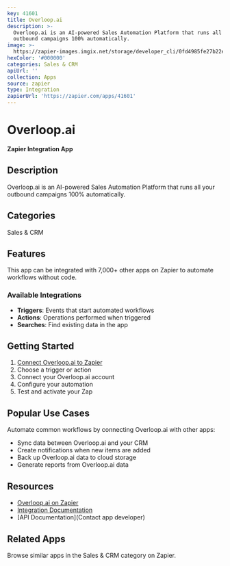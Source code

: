 ```yaml
---
key: 41601
title: Overloop.ai
description: >-
  Overloop.ai is an AI-powered Sales Automation Platform that runs all your
  outbound campaigns 100% automatically.
image: >-
  https://zapier-images.imgix.net/storage/developer_cli/0fd4985fe27b22e7e071df9a14c386d3.png?auto=format%2Ccompress&ixlib=python-3.0.0&q=50
hexColor: '#000000'
categories: Sales & CRM
apiUrl: ''
collection: Apps
source: zapier
type: Integration
zapierUrl: 'https://zapier.com/apps/41601'
---
```

# Overloop.ai

**Zapier Integration App**

## Description

Overloop.ai is an AI-powered Sales Automation Platform that runs all your outbound campaigns 100% automatically.

## Categories

Sales & CRM

## Features

This app can be integrated with 7,000+ other apps on Zapier to automate workflows without code.

### Available Integrations

- **Triggers**: Events that start automated workflows
- **Actions**: Operations performed when triggered
- **Searches**: Find existing data in the app

## Getting Started

1. [Connect Overloop.ai to Zapier](https://zapier.com/apps/41601)
2. Choose a trigger or action
3. Connect your Overloop.ai account
4. Configure your automation
5. Test and activate your Zap

## Popular Use Cases

Automate common workflows by connecting Overloop.ai with other apps:

- Sync data between Overloop.ai and your CRM
- Create notifications when new items are added
- Back up Overloop.ai data to cloud storage
- Generate reports from Overloop.ai data

## Resources

- [Overloop.ai on Zapier](https://zapier.com/apps/41601)
- [Integration Documentation](https://zapier.com/apps/41601/integrations)
- [API Documentation](Contact app developer)

## Related Apps

Browse similar apps in the Sales & CRM category on Zapier.
